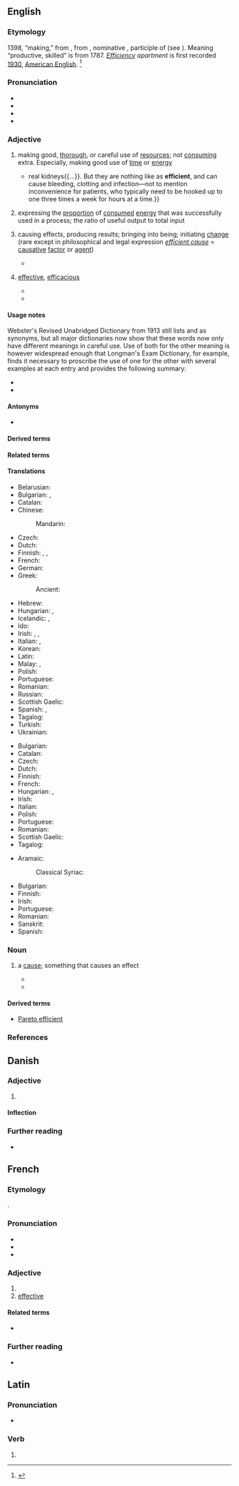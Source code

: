 {{also|efficiënt}}
==English==

===Etymology===
{{root|en|ine-pro|*dʰeh₁-}}
1398, “making,” from {{der|en|fro|-}}, from {{der|en|la|efficientem}}, nominative {{m|la|efficiēns}}, participle of {{m|la|efficere|t=work out, accomplish}} (see {{m|en|effect}}). Meaning “productive, skilled” is from 1787. ''[[efficiency|Efficiency]] apartment'' is first recorded [[wikipedia:1930|1930]], [[American English]]. <ref>{{R:Etymonline}}</ref>

===Pronunciation===
* {{IPA|en|/ɪˈfɪʃənt/|a=RP}}
* {{IPA|en|/ɪˈfɪʃənt/|/əˈfɪʃənt/|a=US,CA}}
* {{audio|en|en-us-efficient.ogg|a=US}}
* {{rhymes|en|ɪʃənt|s=3}}

===Adjective===
{{en-adj}}

# making good, [[thorough]], or careful use of [[resources]]; not [[consuming]] extra. Especially, making good use of [[time]] or [[energy]]
#: {{ux|en|An '''efficient''' process would automate all the routine work.}}
#: {{ux|en|Our cleaners are almost too '''efficient''': they throw away anything left out on a desk.}}
#* {{quote-journal|en|title=A better waterworks|date=2013-06-01|volume=407|issue=8838
|page=5 (Technology Quarterly)|magazine=w:The Economist
|url=http://www.economist.com/news/technology-quarterly/21578526-medical-technology-artificial-kidneys-are-getting-closer-becoming-clinical
|passage=An artificial kidney these days still means a refrigerator-sized dialysis machine. Such devices mimic{{...}}real kidneys{{...}}. But they are nothing like as '''efficient''', and can cause bleeding, clotting and infection—not to mention inconvenience for patients, who typically need to be hooked up to one three times a week for hours at a time.}}
# expressing the [[proportion]] of [[consumed]] [[energy]] that was successfully used in a process; the ratio of useful output to total input
#: {{ux|en|The motor is only 20% '''efficient''' at that temperature.}}
# causing effects, producing results; bringing into being; initiating [[change]] (rare except in philosophical and legal expression ''[[efficient cause]]'' = [[causative]] [[factor]] or [[agent]])
#: {{ux|en|Ownership, maintenance, or use of the automobile need not be the direct and '''efficient''' cause of the injury sustained}}
#* {{RQ:Raleigh Historie of the World
|passage=It was well said of Plotinus, that the stars were significant, but not '''efficient'''.}}
# {{lb|en|proscribed|old use}} [[effective]], [[efficacious]]
#* {{RQ:Southey Thalaba|||Ye wake no more to anguish;‥ ye have borne<br>The Chosen, the Destroyer!‥ soon his hand<br>Shall strike the '''efficient''' blow;<br>Soon shaking off your penal forms, shall ye,<br>With songs of joy, amid the Eden groves,<br>Hymn the Deliverer’s praise!}}
#* {{quote-text|en|year=1856|author=William Dexter Wilson|title=An Elementary Treatise on Logic
|passage=The '''Efficient''' Cause is that from which emanates the force that produces the Effect}}

====Usage notes====
Webster's Revised Unabridged Dictionary from 1913 still lists {{m|en|efficient}} and {{m|en|effective}} as synonyms, but all major dictionaries now show that these words now only have different meanings in careful use. Use of both for the other meaning is however widespread enough that Longman's Exam Dictionary, for example, finds it necessary to proscribe the use of one for the other with several examples at each entry and provides the following summary:
* {{m|en|efficient||working quickly and without waste}}
* {{m|en|effective||having the desired effect}}

====Antonyms====
* {{l|en|inefficient}}

====Derived terms====
{{col-auto|en|ecoefficient|efficiently|efficientness|equiefficient|hyperefficient|nonefficient|superefficient|ultraefficient
|Kaldor-Hicks efficient
|efficient cause|energy-efficient|energy efficient
|subefficient|cost-efficient|efficient market hypothesis}}

====Related terms====
{{rel4|en
|effect
|effective
|effectiveness
|effectivity
|effector
|effectual
|effectuate
|efficacious
|efficacity
|efficacy
|efficiency
|subefficiency}}

====Translations====
{{trans-top|making good use of resources}}
* Belarusian: {{t|be|эфекты́ўны}}
* Bulgarian: {{t+|bg|ефекти́вен}}, {{t+|bg|резултатен}}
* Catalan: {{t+|ca|eficient}}
* Chinese:
*: Mandarin: {{t|cmn|[[高]][[效率]]|tr=gāo xiàolǜ}}
* Czech: {{t+|cs|efektivní}}
* Dutch: {{t+|nl|efficiënt}}
* Finnish: {{t+|fi|tehokas}}, {{t|fi|[[säästäväinen]] ja [[tehokas]]}}, {{t|fi|[[taloudellinen]] ja [[tehokas]]}}
* French: {{t+|fr|efficace}}
* German: {{t+|de|effizient}}
* Greek:
*: Ancient: {{t|grc|δραστικός}}
* Hebrew: {{t+|he|יָעִיל|tr=ya'íl}}
* Hungarian: {{t+|hu|gazdaságos}}, {{t+|hu|hatékony}}
* Icelandic: {{t|is|skilvirkur|m}}, {{t|is|nýtinn|m}}
* Ido: {{t+|io|efikiva}}
* Irish: {{t|ga|éifeachtúil}}, {{t|ga|éifeachtach}}, {{t|ga|feidhmiúil}}
* Italian: {{t+|it|efficiente}}, {{t+|it|performante}}
* Korean: {{t|ko|[[효율적]][[-이다|-인]]}}
* Latin: {{t|la|efficiens}}
* Malay: {{t+|ms|cekap}}, {{t|ms|efisien}}
* Polish: {{t+|pl|wydajny}}
* Portuguese: {{t+|pt|eficiente}}
* Romanian: {{t+|ro|eficient}}
* Russian: {{t+|ru|эффекти́вный}}
* Scottish Gaelic: {{t|gd|èifeachdach}}
* Spanish: {{t+|es|eficiente}}, {{t+|es|eficaz}}
* Tagalog: {{t|tl|episyente}}
* Turkish: {{t+|tr|verimli}}
* Ukrainian: {{t|uk|ефекти́вний}}
{{trans-bottom}}

{{trans-top|using a particular proportion of available energy}}
* Bulgarian: {{t+|bg|ефикасен|m}}
* Catalan: {{t+|ca|eficient}}
* Czech: {{t+|cs|účinný|m}}
* Dutch: {{t+|nl|efficiënt}}
* Finnish: {{t+|fi|hyötysuhde}} {{q|noun}}
* French: {{t+|fr|efficace}}
* Hungarian: {{t+|hu|gazdaságos}}, {{t+|hu|hatékony}}
* Irish: {{t|ga|éifeachtúil}}
* Italian: {{t+|it|efficiente}}
* Polish: {{t+|pl|sprawny}}
* Portuguese: {{t+|pt|eficaz}}
* Romanian: {{no equivalent translation|ro}} {{t+|ro|randament}}
* Scottish Gaelic: {{t|gd|èifeachdach}}
* Tagalog: {{t|tl|episyente}}
{{trans-bottom}}

{{trans-top|causing effects; producing results}}
* Aramaic:
*: Classical Syriac: {{t|syc|ܡܸܫܟ݁ܚܵܢܵܐ|tr=meškəḥānāʾ}}
* Bulgarian: {{t+|bg|действен}}
* Finnish: {{t+|fi|tehokas}}
* Irish: {{t|ga|éifeachtúil}}
* Portuguese: {{t+|pt|eficaz}}
* Romanian: {{t+|ro|eficient}}
* Sanskrit: {{t+|sa|साधन}}
* Spanish: {{t+|es|eficaz}}
{{trans-bottom}}

===Noun===
{{en-noun}}

# {{lb|en|obsolete}} a [[cause]]; something that causes an effect
#* {{quote-text|en|year=1643|author=w:Thomas Browne|title=Religio Medici|section=I.14
|passage=Some are without '''efficient''', as God; others without matter, as Angels […].}}
#* {{quote-text|en|year=a. 1758|author={{w|Jonathan Edwards (theologian)|Jonathan Edwards}}|title=Dissertation on Liberty and Necessity
|passage=This implies, that something happens without a cause. If it should be said, that motive in this case is not the '''efficient''' of the action or doing — this is granted; but at the same time, for reasons already given, it is denied, that the man himself is the efficient cause of it.}}

====Derived terms====
* [[Pareto efficient]]

===References===
<references />

{{C|en|Personality}}

==Danish==

===Adjective===
{{da-adj}}

# {{rfdef|da}}

====Inflection====
{{da-infl-adj}}

===Further reading===
* {{R:DDO}}

==French==

===Etymology===
{{bor+|fr|la|efficiens|efficientem}}.

===Pronunciation===
* {{fr-IPA}}
* {{audio|fr|LL-Q150 (fra)-MrStrelok75-efficient.wav}}
* {{homophones|fr|efficients}}

===Adjective===
{{fr-adj}}

# {{l|en|efficient}}
# [[effective]]

====Related terms====
* {{l|fr|efficience}}

===Further reading===
* {{R:fr:TLFi}}

==Latin==

===Pronunciation===
* {{la-IPA}}

===Verb===
{{head|la|verb form}}

# {{inflection of|la|efficiō||3|p|futr|actv|ind}}
